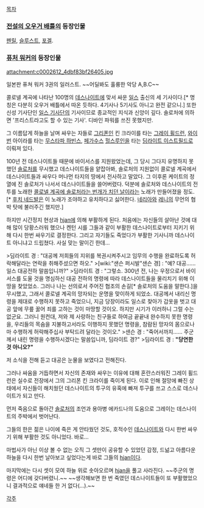 [[목차]]

=== [[전설의 오우거 배틀]]의 등장인물 ===

[[펜릴]], [[슬루스트]], [[포겔]].

=== [[퓨처 워커]]의 등장인물 ===
attachment:c0002612_4dbf83bf26405.jpg

일본판 퓨쳐 워커 3권의 일러스트. ~~어딜봐도 훌륭한 악당 A,B.C~~ 

콜로넬 계곡에 나타난 100명의 [[데스나이트]]에 맞서 싸운 [[일스]] 출신의 세 기사이다.[* 명칭은 다분히 오우거 배틀에서 따온 듯하다. 4기사나 5기사도 아니고 완전 같으니.] 또한 신성 기사단인 [[일스 기사단]]의 기사이므로 종교적인 지식과 신앙이 깊다. 솔로처에 의하면 '프리스트라고도 할 수 있는 기사'. 디바인 파워를 쓰진 못했지만.

그 이름답게 하늘을 날며 싸우는 자들로 [[그리폰]]인 킨 크라이를 타는 [[그레이 휠드런]], [[와이번]] 아이라를 타는 [[무스타파 하빈스]], [[페가수스]] [[헐스루인]]을 타는 [[딤라이트 이스트필드]]로 이뤄져 있다.

100년 전 데스나이트들 때문에 바이서스를 지원왔었는데, 그 당시 그다지 유명하지 못 했던 [[솔로처]]를 무시했고 데스나이트들을 얕잡아봐, 솔로처의 지원없이 콜로넬 계곡에서 데스나이트들과 싸우다 머나먼 타지의 땅에서 전사하고 말았다. 그 이후론 케이트의 정열에 진 솔로처가 나서서 데스나이트들을 쓸어버렸다. 덕분에 솔로처와 데스나이트의 전투를 노래한 [[콜로넬 계곡에 솔로처라는 번개가 치던 날]]이라는 노래가 만들어졌을 정도.[* [[후치 네드발]]은 이 노래가 조야하고 유치하다고 싫어한다. [[네리아]]와 [[레니]]의 무언의 협박 탓에 불러주긴 했지만.]

하지만 시간정지 현상과 [[hjan]]에 의해 부활하게 된다. 처음에는 자신들의 살아난 것에 대해 많이 당황스러워 했으나 켄턴 시를 그들과 같이 부활한 데스나이트로부터 지키기 위해 다시 한번 싸우기로 결정한다. 그리고 자기들도 죽었다가 부활한 기사니까 데스나이트 아니냐고 드립쳤다. 사실 맞는 말이긴 한데...

>딤라이트 경 : "대공께 저희들의 지위를 복권시켜주시고 임무의 수행을 완료하도록 허락해달라는 연락을 취해주셨으면 하오."
>[wiki:"샌슨 퍼시발"샌슨 경] : "예? 대공...... 일스 대공전하 말씀입니까?"
>딤라이트 경 : "그렇소. 300년 전, 나는 우정으로서 바이서스를 도울 것을 명심하신 대공 전하의 명령에 따라 데스나이트들을 물리치기 위해 이 땅을 찾았었소. 그러나 나는 선의로서 주어진 협조의 손길[* 솔로처의 도움을 말한다.]을 무시했고, 그래서 콜로넬 계곡의 망자되는 운명을 맞이하게 되었소. 대공께서 내리신 명령을 제대로 수행하지 못하고 죽었으니, 지금 당장이라도 일스로 찾아가 갑옷을 벗고 대공 앞에 무릎 꿇어 죄를 고하는 것이 마땅할 것이오. 하지만 시기가 이러하니 그럴 수는 없군요. 그러니 원컨대, 저와 제 사랑하는 친구들로 하여금 끝끝내 완수하지 못한 명령을, 우리들의 목숨을 지불하고서라도 이행하지 못했던 명령을, 참람된 망자의 몸으로나마 수행하게 허락해주십사 부탁드려 달라는 것이오."
>샌슨 경 : "죽어서까지...... 주군께서 내린 명령을 수행하시겠다는 말씀입니까, 딤라이트 경?"
>딤라이트 경 : '''"당연한 것 아니오?"'''

저 소식을 전해 듣고 대공은 눈물을 보였다고 전해진다.

그러나 싸움을 거듭하면서 자신의 존재와 싸우는 이유에 대해 혼란스러워진 그레이 휠드런은 실수로 전장에서 그의 그리폰 킨 크라이를 죽이게 된다. 이로 인해 절망에 빠진 상태에서 자신들이 해치웠던 데스나이트의 투구의 유혹에 빠져 투구를 쓰고 스스로 데스나이트가 되고 만다.

먼저 죽음으로 돌아간 [[솔로처]]의 조언과 용아병 에카드나의 도움으로 그레이는 데스나이트의 주박에서 벗어난다.

그들의 한은 젊은 나이에 죽은 게 안타웠던 것도, 호적수인 [[데스나이트]]와 다시 한번 싸우기 위해 부활한 것도 아니었다. 바로...

마법사가 아닌 이상 볼 수 없는 오직 그 셋만이 공유할 수 있었던 감정, 드넒고 아름다운 하늘을 다시 한번 날아보고 싶었다는게 바로 그들의 [[hjan]]이다.

마지막에는 다시 셋이 모여 하늘 위로 솟아오르며 [[hjan]]을 풀고 사라진다. ~~주군의 명령은 어디에 갖다버렸니.~~ ~~생각해보면 한 번 죽였던 데스나이트들이 또 부활했었으니 결과적으로 얘네들 한 거 없다(...).~~

[[각주]]
